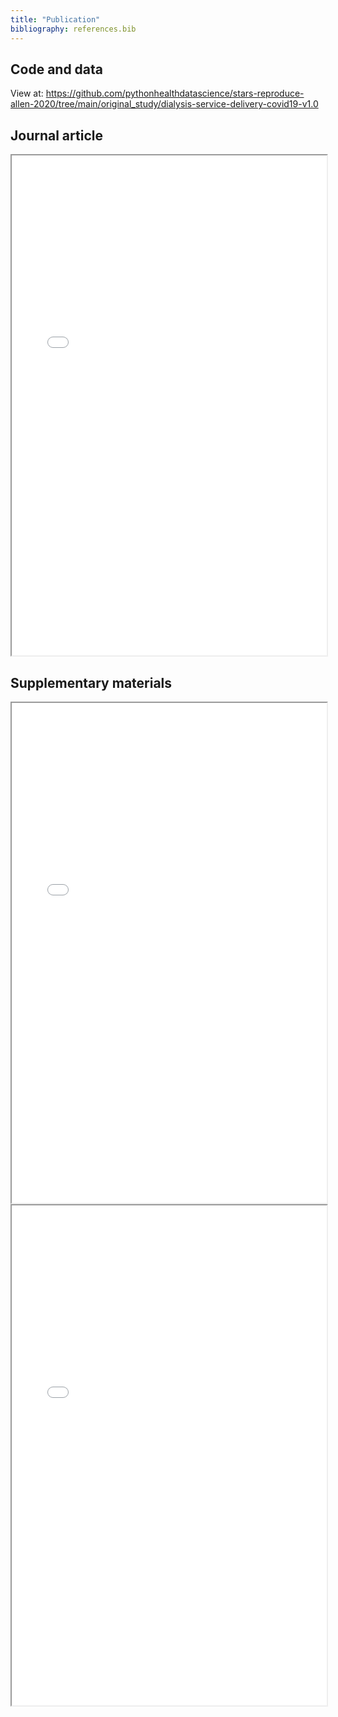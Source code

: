 ```yaml
---
title: "Publication"
bibliography: references.bib
---
```


## Code and data

View at: <https://github.com/pythonhealthdatascience/stars-reproduce-allen-2020/tree/main/original_study/dialysis-service-delivery-covid19-v1.0>

## Journal article

<iframe width="100%" height="800" src="../original_study/article.pdf"></iframe>

## Supplementary materials

<iframe width="100%" height="800" src="../original_study/supp_1.pdf"></iframe>

<iframe width="100%" height="800" src="../original_study/supp_2.pdf"></iframe>